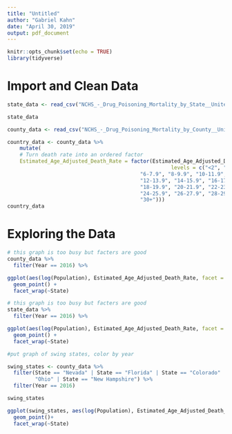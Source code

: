 ```yaml
---
title: "Untitled"
author: "Gabriel Kahn"
date: "April 30, 2019"
output: pdf_document
---
```


```r
knitr::opts_chunk$set(echo = TRUE)
library(tidyverse)
```

# Import and Clean Data

```r

state_data <- read_csv("NCHS_-_Drug_Poisoning_Mortality_by_State__United_States.csv")

state_data
```

```r
county_data <- read_csv("NCHS_-_Drug_Poisoning_Mortality_by_County__United_States.csv")

country_data <- county_data %>% 
    mutate(
    # Turn death rate into an ordered factor
    Estimated_Age_Adjusted_Death_Rate = factor(Estimated_Age_Adjusted_Death_Rate, 
                                                     levels = c("<2", "2-3.9", "4-5.9",
                                           "6-7.9", "8-9.9", "10-11.9",
                                           "12-13.9", "14-15.9", "16-17.9",
                                           "18-19.9", "20-21.9", "22-23.9",
                                           "24-25.9", "26-27.9", "28-29.9",
                                           "30+")))
country_data
```

# Exploring the Data

```r
# this graph is too busy but facters are good
county_data %>% 
  filter(Year == 2016) %>% 

ggplot(aes(log(Population), Estimated_Age_Adjusted_Death_Rate, facet = State)) +
  geom_point() +
  facet_wrap(~State)
```




```r
# this graph is too busy but facters are good
state_data %>% 
  filter(Year == 2016) %>% 

ggplot(aes(log(Population), Estimated_Age_Adjusted_Death_Rate, facet = State)) +
  geom_point() +
  facet_wrap(~State)
```

```r
#put graph of swing states, color by year

swing_states <- county_data %>% 
  filter(State == "Nevada" | State == "Florida" | State == "Colorado" | State ==
         "Ohio" | State == "New Hampshire") %>% 
  filter(Year == 2016)

swing_states
```

```r
ggplot(swing_states, aes(log(Population), Estimated_Age_Adjusted_Death_Rate, facet = State )) +
  geom_point()+
  facet_wrap(~State)

```